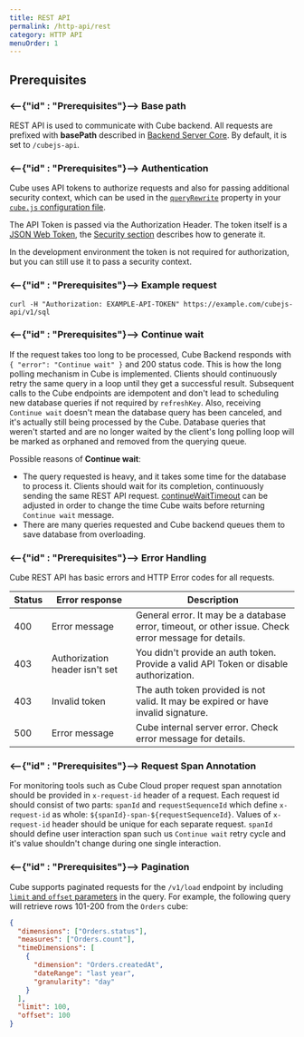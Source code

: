 ```yaml
---
title: REST API
permalink: /http-api/rest
category: HTTP API
menuOrder: 1
---
```


## Prerequisites

### <--{"id" : "Prerequisites"}--> Base path

REST API is used to communicate with Cube backend. All requests are prefixed
with **basePath** described in
[Backend Server Core](@cubejs-backend-server-core). By default, it is set to
`/cubejs-api`.

### <--{"id" : "Prerequisites"}--> Authentication

Cube uses API tokens to authorize requests and also for passing additional
security context, which can be used in the
[`queryRewrite`][ref-config-queryrewrite] property in your [`cube.js`
configuration file][ref-config-js].

[ref-config-queryrewrite]: /config#query-rewrite
[ref-config-js]: /config

The API Token is passed via the Authorization Header. The token itself is a
[JSON Web Token](https://jwt.io), the [Security section](security) describes how
to generate it.

In the development environment the token is not required for authorization, but
you can still use it to pass a security context.

### <--{"id" : "Prerequisites"}--> Example request

```bash{promptUser: user}
curl -H "Authorization: EXAMPLE-API-TOKEN" https://example.com/cubejs-api/v1/sql
```

### <--{"id" : "Prerequisites"}--> Continue wait

If the request takes too long to be processed, Cube Backend responds with
`{ "error": "Continue wait" }` and 200 status code. This is how the long polling
mechanism in Cube is implemented. Clients should continuously retry the same
query in a loop until they get a successful result. Subsequent calls to the Cube
endpoints are idempotent and don't lead to scheduling new database queries if
not required by `refreshKey`. Also, receiving `Continue wait` doesn't mean the
database query has been canceled, and it's actually still being processed by the
Cube. Database queries that weren't started and are no longer waited by the
client's long polling loop will be marked as orphaned and removed from the
querying queue.

Possible reasons of **Continue wait**:

- The query requested is heavy, and it takes some time for the database to
  process it. Clients should wait for its completion, continuously sending the
  same REST API request. [continueWaitTimeout](config#queue-options) can be
  adjusted in order to change the time Cube waits before returning
  `Continue wait` message.
- There are many queries requested and Cube backend queues them to save database
  from overloading.

### <--{"id" : "Prerequisites"}--> Error Handling

Cube REST API has basic errors and HTTP Error codes for all requests.

| Status | Error response                 | Description                                                                                          |
| ------ | ------------------------------ | ---------------------------------------------------------------------------------------------------- |
| 400    | Error message                  | General error. It may be a database error, timeout, or other issue. Check error message for details. |
| 403    | Authorization header isn't set | You didn't provide an auth token. Provide a valid API Token or disable authorization.                |
| 403    | Invalid token                  | The auth token provided is not valid. It may be expired or have invalid signature.                   |
| 500    | Error message                  | Cube internal server error. Check error message for details.                                         |

### <--{"id" : "Prerequisites"}--> Request Span Annotation

For monitoring tools such as Cube Cloud proper request span annotation should be
provided in `x-request-id` header of a request. Each request id should consist
of two parts: `spanId` and `requestSequenceId` which define `x-request-id` as
whole: `${spanId}-span-${requestSequenceId}`. Values of `x-request-id` header
should be unique for each separate request. `spanId` should define user
interaction span such us `Continue wait` retry cycle and it's value shouldn't
change during one single interaction.

### <--{"id" : "Prerequisites"}--> Pagination

Cube supports paginated requests for the `/v1/load` endpoint by including
[`limit` and `offset` parameters][ref-api-ref-query-format] in the query. For
example, the following query will retrieve rows 101-200 from the `Orders` cube:

```json
{
  "dimensions": ["Orders.status"],
  "measures": ["Orders.count"],
  "timeDimensions": [
    {
      "dimension": "Orders.createdAt",
      "dateRange": "last year",
      "granularity": "day"
    }
  ],
  "limit": 100,
  "offset": 100
}
```

[ref-api-ref-query-format]: /query-format#query-properties
